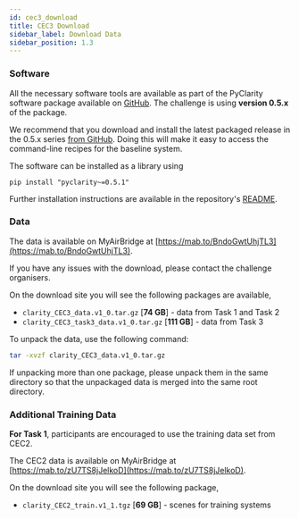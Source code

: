 ```yaml
---
id: cec3_download
title: CEC3 Download
sidebar_label: Download Data
sidebar_position: 1.3
---
```


### Software

All the necessary software tools are available as part of the PyClarity software package available on [GitHub](https://github.com/claritychallenge/clarity). The challenge is using **version 0.5.x** of the package.

We recommend that you download and install the latest packaged release in the 0.5.x series [from GitHub](https://github.com/claritychallenge/clarity/releases). Doing this will make it easy to access the command-line recipes for the baseline system.

The software can be installed as a library using

```pip install "pyclarity~=0.5.1"```

Further installation instructions are available in the repository's [README](https://github.com/claritychallenge/clarity).

### Data

The data is available on MyAirBridge at [https://mab.to/BndoGwtUhjTL3](https://mab.to/BndoGwtUhjTL3).

If you have any issues with the download, please contact the challenge organisers.

On the download site you will see the following packages are available,

- `clarity_CEC3_data.v1_0.tar.gz`  [**74 GB**] - data from Task 1 and Task 2
- `clarity_CEC3_task3_data.v1_0.tar.gz` [**111 GB**] - data from Task 3

To unpack the data, use the following command:

```bash
tar -xvzf clarity_CEC3_data.v1_0.tar.gz
```

If unpacking more than one package, please unpack them in the same directory so that the unpackaged data is merged into the same root directory.

### Additional Training Data

**For Task 1**, participants are encouraged to use the training data set from CEC2.

The CEC2 data is available on MyAirBridge at [https://mab.to/zU7TS8jJelkoD](https://mab.to/zU7TS8jJelkoD).

On the download site you will see the following package,

- `clarity_CEC2_train.v1_1.tgz` [**69 GB**] - scenes for training systems
